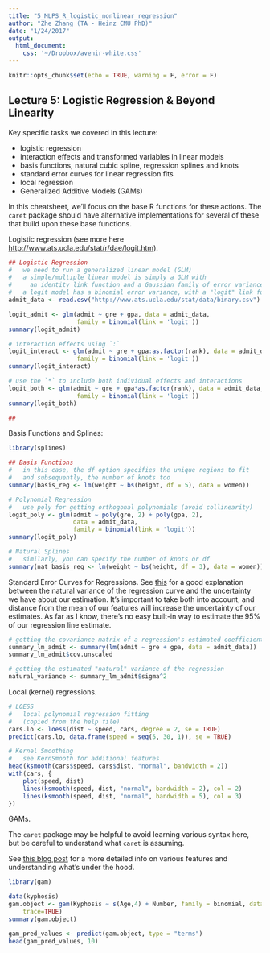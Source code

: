 ```yaml
---
title: "5_MLPS_R_logistic_nonlinear_regression"
author: "Zhe Zhang (TA - Heinz CMU PhD)"
date: "1/24/2017"
output: 
  html_document:
    css: '~/Dropbox/avenir-white.css'
---
```


```r
knitr::opts_chunk$set(echo = TRUE, warning = F, error = F)
```

## Lecture 5: Logistic Regression & Beyond Linearity

Key specific tasks we covered in this lecture:

* logistic regression
* interaction effects and transformed variables in linear models
* basis functions, natural cubic spline, regression splines and knots
* standard error curves for linear regression fits
* local regression
* Generalized Additive Models (GAMs)

In this cheatsheet, we'll focus on the base R functions for these actions. The `caret` package should have alternative implementations for several of these that build upon these base functions.

Logistic regression (see more here <http://www.ats.ucla.edu/stat/r/dae/logit.htm>).

```r
## Logistic Regression
#   we need to run a generalized linear model (GLM)
#   a simple/multiple linear model is simply a GLM with 
#     an identity link function and a Gaussian family of error variance
#   a logit model has a binomial error variance, with a "logit" link function
admit_data <- read.csv("http://www.ats.ucla.edu/stat/data/binary.csv")

logit_admit <- glm(admit ~ gre + gpa, data = admit_data,
                   family = binomial(link = 'logit'))
summary(logit_admit)

# interaction effects using `:`
logit_interact <- glm(admit ~ gre + gpa:as.factor(rank), data = admit_data,
                   family = binomial(link = 'logit'))
summary(logit_interact)

# use the `*` to include both individual effects and interactions
logit_both <- glm(admit ~ gre + gpa*as.factor(rank), data = admit_data,
                   family = binomial(link = 'logit'))
summary(logit_both)

## 
```

Basis Functions and Splines: 

```r
library(splines)

## Basis Functions
#   in this case, the df option specifies the unique regions to fit
#   and subsequently, the number of knots too
summary(basis_reg <- lm(weight ~ bs(height, df = 5), data = women))

# Polynomial Regression
#   use poly for getting orthogonal polynomials (avoid collinearity)
logit_poly <- glm(admit ~ poly(gre, 2) + poly(gpa, 2),
                  data = admit_data,
                  family = binomial(link = 'logit'))
summary(logit_poly)

# Natural Splines
#   similarly, you can specify the number of knots or df
summary(nat_basis_reg <- lm(weight ~ bs(height, df = 3), data = women))
```

Standard Error Curves for Regressions. See [this](http://stats.stackexchange.com/questions/85560/shape-of-confidence-interval-for-predicted-values-in-linear-regression) for a good explanation between the natural variance of the regression curve and the uncertainty we have about our estimation. It's important to take both into account, and distance from the mean of our features will increase the uncertainty of our estimates. As far as I know, there's no easy built-in way to estimate the 95% of our regression line estimate.

```r
# getting the covariance matrix of a regression's estimated coefficients
summary_lm_admit <- summary(lm(admit ~ gre + gpa, data = admit_data))
summary_lm_admit$cov.unscaled

# getting the estimated "natural" variance of the regression
natural_variance <- summary_lm_admit$sigma^2
```

Local (kernel) regressions.

```r
# LOESS
#   local polynomial regression fitting
#   (copied from the help file)
cars.lo <- loess(dist ~ speed, cars, degree = 2, se = TRUE)
predict(cars.lo, data.frame(speed = seq(5, 30, 1)), se = TRUE)

# Kernel Smoothing
#   see KernSmooth for additional features
head(ksmooth(cars$speed, cars$dist, "normal", bandwidth = 2))
with(cars, {
    plot(speed, dist)
    lines(ksmooth(speed, dist, "normal", bandwidth = 2), col = 2)
    lines(ksmooth(speed, dist, "normal", bandwidth = 5), col = 3)
})
```

GAMs.

The `caret` package may be helpful to avoid learning various syntax here, but be careful to understand what `caret` is assuming.

See [this blog post](https://www.r-bloggers.com/modelling-seasonal-data-with-gams/) for a more detailed info on various features and understanding what's under the hood.

```r
library(gam)

data(kyphosis)
gam.object <- gam(Kyphosis ~ s(Age,4) + Number, family = binomial, data=kyphosis,
    trace=TRUE)
summary(gam.object)

gam_pred_values <- predict(gam.object, type = "terms")
head(gam_pred_values, 10)
```

